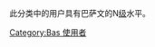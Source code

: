 {{Empty category}}

此分类中的用户具有巴萨文的N[[Wikipedia:巴別#開始使用巴別語言模板|级]]水平。

[[Category:Bas_使用者|Category:Bas 使用者]]